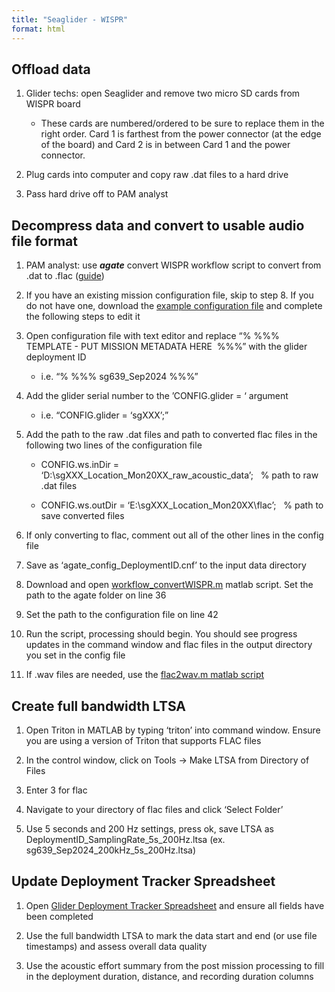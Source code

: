 ```yaml
---
title: "Seaglider - WISPR"
format: html
---
```


## Offload data

1.  Glider techs: open Seaglider and remove two micro SD cards from WISPR board

    -   These cards are numbered/ordered to be sure to replace them in the right order. Card 1 is farthest from the power connector (at the edge of the board) and Card 2 is in between Card 1 and the power connector.

2.  Plug cards into computer and copy raw .dat files to a hard drive

3.  Pass hard drive off to PAM analyst

## Decompress data and convert to usable audio file format

1.  PAM analyst: use __*agate*__ convert WISPR workflow script to convert from .dat to .flac ([guide](https://sfregosi.github.io/agate/convert-wispr.html))

2.  If you have an existing mission configuration file, skip to step 8. If you do not have one, download the [example configuration file](https://github.com/sfregosi/agate/blob/c07366e646cf799da088086068062dce681352c3/agate/settings/agate_config_example.cnf) and complete the following steps to edit it

3.  Open configuration file with text editor and replace “% %%%  TEMPLATE - PUT MISSION METADATA HERE  %%%” with the glider deployment ID

    -   i.e. “% %%% sg639_Sep2024 %%%”

4.  Add the glider serial number to the ‘CONFIG.glider = ‘ argument

    -   i.e. “CONFIG.glider = ‘sgXXX’;”

5.  Add the path to the raw .dat files and path to converted flac files in the following two lines of the configuration file

    -   CONFIG.ws.inDir = 'D:\\sgXXX_Location_Mon20XX_raw_acoustic_data';   % path to raw .dat files

    -   CONFIG.ws.outDir = 'E:\\sgXXX_Location_Mon20XX\\flac';   % path to save converted files

6.  If only converting to flac, comment out all of the other lines in the config file

7.  Save as ‘agate_config_DeploymentID.cnf’ to the input data directory

8.  Download and open [workflow_convertWISPR.m](https://github.com/sfregosi/agate/blob/c07366e646cf799da088086068062dce681352c3/agate/example_workflows/workflow_convertWISPR.m) matlab script. Set the path to the agate folder on line 36

9.  Set the path to the configuration file on line 42

10. Run the script, processing should begin. You should see progress updates in the command window and flac files in the output directory you set in the config file

11. If .wav files are needed, use the [flac2wav.m matlab script](https://github.com/sfregosi/myUtils/blob/main/flac2wav.m)

## Create full bandwidth LTSA

1.  Open Triton in MATLAB by typing ‘triton’ into command window. Ensure you are using a version of Triton that supports FLAC files

2.  In the control window, click on Tools -\> Make LTSA from Directory of Files 

3.  Enter 3 for flac

4.  Navigate to your directory of flac files and click ‘Select Folder’

5.  Use 5 seconds and 200 Hz settings, press ok, save LTSA as DeploymentID_SamplingRate_5s_200Hz.ltsa (ex. sg639_Sep2024_200kHz_5s_200Hz.ltsa)

## Update Deployment Tracker Spreadsheet

1.  Open [Glider Deployment Tracker Spreadsheet](https://docs.google.com/spreadsheets/d/1MzLF2bmLcWy9u6glj3hu6Q1DINr5-NeJPCuBQgy-LZU/edit?gid=0#gid=0) and ensure all fields have been completed

2.  Use the full bandwidth LTSA to mark the data start and end (or use file timestamps) and assess overall data quality

3.  Use the acoustic effort summary from the post mission processing to fill in the deployment duration, distance, and recording duration columns

